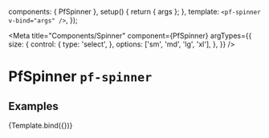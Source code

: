 

  components: { PfSpinner },
  setup() {
    return { args };
  },
  template: `<pf-spinner v-bind="args" />`,
});


<Meta title="Components/Spinner" component={PfSpinner} argTypes={{
    size: {
      control: {
        type: 'select',
      },
      options: ['sm', 'md', 'lg', 'xl'],
    },
  }} />

# PfSpinner `pf-spinner`

## Examples

<Canvas>
  <Story name="Spinner">
    {Template.bind({})}
  </Story>
</Canvas>

<ArgsTable story="Spinner" />
